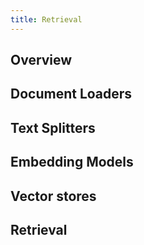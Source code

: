 ```yaml
---
title: Retrieval
---
```



<AlphaCallout />

## Overview

## Document Loaders

## Text Splitters

## Embedding Models

## Vector stores

## Retrieval